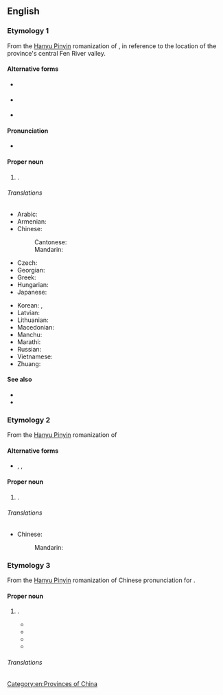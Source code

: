 {{also|Shānxī|Shaanxi}}
==English==
{{Wikipedia}}
{{commonscat}}

===Etymology 1===
From the [[Hanyu Pinyin]] romanization of {{etyl|zh|en}} {{m|zh|山西||[Land] [[west|West]] of the [Taihang] [[mountain|Mountains]]|tr=Shānxī}}, in reference to the location of the province's central Fen River valley.

====Alternative forms====
* {{qualifier|from [[Wade-Giles]]}} {{l|en|Shan-hsi}}
* {{qualifier|{{w|Chinese Postal Map Romanization}}}} {{l|en|Shansi}} 
* {{q|obsolete}} {{l|en|Xansi}}

====Pronunciation====
* {{IPA|en|/ˈʃɑnˈʃi/}}

====Proper noun====
{{en-proper noun}}

# {{place|en|province|in the northern part of|c/China}}.

======Translations======
{{trans-top|province of China}}
* Arabic: {{t|ar|شَانْشِي|m}}
* Armenian: {{t|hy|Շանսի}}
* Chinese:
*: Cantonese: {{t|yue|山西|tr=saan1 sai1}}
*: Mandarin: {{t+|cmn|山西|tr=Shānxī|sc=Hani}}
* Czech: {{t|cs|Šan-si}}
* Georgian: {{t+|ka|შანსი}}
* Greek: {{t|el|Σανσί}}
* Hungarian: {{t|hu|Sanhszi}}
* Japanese: {{t|ja|山西|tr=さんせい, Sansei}}
{{trans-mid}}
* Korean: {{t|ko|^산시}}, {{t|ko|산서}}
* Latvian: {{t|lv|Šaņsji}}
* Lithuanian: {{t|lt|Šansi}}
* Macedonian: {{t|mk|Шансји}}
* Manchu: {{t|mnc|ᠰᠠᠨᠰᡳ}}
* Marathi: {{t|mr|शान्शी}}
* Russian: {{t|ru|Шаньси́|f}}
* Vietnamese: {{t|vi|Sơn Tây}}
* Zhuang: {{t|za|Sanhsih}}
{{trans-bottom}}

====See also====
* {{l|en|Taiyuan}}
* {{l|en|Shaanxi}}

===Etymology 2===
From the [[Hanyu Pinyin]] romanization of {{etyl|zh|en}} {{m|zh|山溪|tr=Shānxī}}

====Alternative forms====
* {{l|en|Shan-ch’i}}, {{l|en|Shan-hsi}}, {{l|en|Shansi}}

====Proper noun====
{{en-proper noun}}

# {{place|en|urban village|district/Shimen|special municipality/New Taipei|c/Taiwan}}.

======Translations======
{{trans-top|urban village in northern Taiwan}}
* Chinese:
*: Mandarin: {{t|cmn|山溪|tr=Shānxī|sc=Hani}}
{{trans-mid}}
{{trans-bottom}}

===Etymology 3===
From the [[Hanyu Pinyin]] romanization of {{etyl|cmn|en}} Chinese pronunciation for {{zh-l|陝西}}.

====Proper noun====
{{en-proper noun}}

# {{lb|en|proscribed}} {{alternative form of|en|Shaanxi}}.
#* {{quote-book
|en
|year=1997
|author=Donald J. Marion
|title=The Chinese Filmography: The 2444 Feature Films Produced by Studios in the People's Republic of China from 1949 through 1995
|url=https://archive.org/details/chinesefilmograp0000mari/
|publisher={{w|McFarland & Company}}
|ISBN=0-7864-0305-5
|LCCN=96-49551
|OCLC=493528511
|OL=1009518M
|page=212
|pageurl=https://archive.org/details/chinesefilmograp0000mari/page/212/
|text=After the Red Army sets up headquarters at Yanan in north '''Shanxi''' province, he accepts a frontline post in repelling the Japanese invasion, and becomes commander of the New Fourth Army.}}
#* {{quote-book
|en
|year=2003
|author=Guangqiu Xu
|title=Imperial China, 617-1644
|series=World Eras
|url=https://archive.org/details/imperialchina6170000unse/
|volume=7
|ISBN=0-7876-1708-3
|LCCN=2002007914
|OCLC=1020890979
|OL=11093338M
|page=98
|pageurl=https://archive.org/details/imperialchina6170000unse/page/98/
|text='''634''' ·The Palace of Great Clarity, an imperial resort including residential and official buildings, is constructed northwest of Chang’an in '''Shanxi''' Province.<br>'''636''' ·The Zhaoling (Clarity Tomb) of Emperor Taizong is built in Liquan County, '''Shanxi''' Province. The tomb includes the well-known stone sculpture ''Six Horses of the Clarity Tomb''.}}
#* {{quote-book
|en
|year=2005
|author=Fiona Fordyce
|chapter=Selenium Deficiency and Toxicity in the Environment
|title=Essentials of Medical Geology: Impacts of the Natural Environment on Public Health
|url=https://archive.org/details/essentialsofmedi0000unse_z2t7/
|ISBN=0-12-636341-2
|OCLC=856591264
|OL=7328963M
|page=400
|pageurl=https://archive.org/details/essentialsofmedi0000unse_z2t7/page/400/
|text=In China, an outbreak of endemic human selenosis was reported in Enshi District, Hubei Province, and in Ziyang County, '''Shanxi''' Province, during the 1960s.}}
#* {{quote-book
|en
|year=2008
|author=James MacManus
|title=Ocean Devil
|url=https://archive.org/details/oceandevillifele0000macm/
|publisher={{w|Harper Perennial}}
|ISBN=978-0-00-727075-0
|OCLC=182663117
|OL=22532988M
|page=148
|pageurl=https://archive.org/details/oceandevillifele0000macm/page/148/
|passage=Production around the town of Ankang, a hundred miles south of Xian in '''Shanxi''' province, dropped by 25 per cent.}}

======Translations======
{{trans-see|Shaanxi}}

[[Category:en:Provinces of China]]